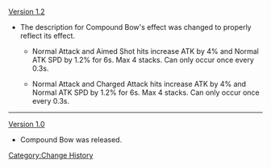 [[Version 1.2]]
*The description for Compound Bow's effect was changed to properly reflect its effect.
**{{Color|Old description:}} Normal Attack and <span class="bg-highlight">Aimed Shot</span> hits increase ATK by 4% and Normal ATK SPD by 1.2% for 6s. Max 4 stacks. Can only occur once every 0.3s.
**{{Color|New description:}} Normal Attack and <span class="bg-highlight">Charged Attack</span> hits increase ATK by 4% and Normal ATK SPD by 1.2% for 6s. Max 4 stacks. Can only occur once every 0.3s.
----
[[Version 1.0]]
*Compound Bow was released.
<noinclude>[[Category:Change History]]</noinclude>